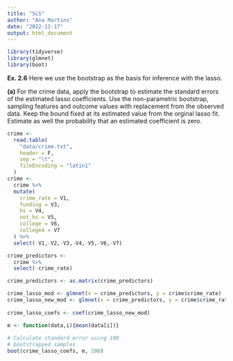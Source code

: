 ```yaml
---
title: "SLS"
author: "Ana Martins"
date: "2022-11-17"
output: html_document
---
```


```r
library(tidyverse)
library(glmnet)
library(boot)
```


**Ex. 2.6** Here we use the bootstrap as the basis for inference with the lasso.

**(a)** For the crime data, apply the bootstrap to estimate the standard errors of the estimated lasso coefficients. Use the non-parametric bootstrap, sampling features and outcome values with replacement from the observed data. Keep the bound fixed at its estimated value from the orginal lasso fit. Estimate as well the probability that an estimated coefficient is zero.

```r
crime <-
  read.table(
    "data/crime.txt",
    header = F,
    sep = "\t",
    fileEncoding = "latin1"
  )
crime <-
  crime %>%
  mutate(
    crime_rate = V1,
    funding = V3,
    hs = V4,
    not_hs = V5,
    college = V6,
    college4 = V7
  ) %>%
  select(-V1,-V2,-V3,-V4,-V5,-V6,-V7)

crime_predictors <-
  crime %>% 
  select(-crime_rate)

crime_predictors <- as.matrix(crime_predictors)

crime_lasso_mod <- glmnet(x = crime_predictors, y = crime$crime_rate)
crime_lasso_new_mod <- glmnet(x = crime_predictors, y = crime$crime_rate, lambda = crime_lasso_mod$lambda.min)
  
crime_lasso_coefs <- coef(crime_lasso_new_mod)

m <- function(data,i){mean(data[i])}
  
# Calculate standard error using 100
# bootstrapped samples
boot(crime_lasso_coefs, m, 100)
```

